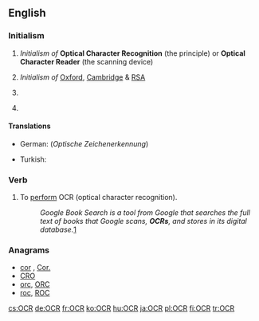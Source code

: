 ==English==

===Initialism===
{{rfc-header|Initialism}}
{{en-initialism}}

# {{label|en|computing}} ''Initialism of'' '''Optical Character Recognition''' (the principle) or '''Optical Character Reader''' (the scanning device)
# {{label|en|education|UK}} ''Initialism of'' [[Oxford]], [[Cambridge]] & [[RSA]] {{gloss|examinations (board)}}
# {{label|en|politics|US}} {{initialism of|[[office|Office]] [[for]] [[civil rights|Civil Rights]]|lang=en}}
# {{label|en|religion}} {{initialism of|[[office|Office]] [[of]] [[the]] [[chief|Chief]] [[Rabbi]]|lang=en}}

====Translations====
{{trans-top|optical character recognition}}
* German: {{t|de|OZE|f}} (''Optische Zeichenerkennung'')
{{trans-mid}}
* Turkish: {{t|tr|OKT}}
{{trans-bottom}}

===Verb===
{{en-verb|OCR}}

# To [[perform]] OCR (optical character recognition).
#: ''Google Book Search is a tool from Google that searches the full text of books that Google scans, '''OCRs''', and stores in its digital database.''[http://en.wikipedia.org/wiki/Google_Book_Search]

===Anagrams===
* [[cor#English|cor]] , [[Cor.#English|Cor.]]
* [[CRO#English|CRO]]
* [[orc#English|orc]], [[ORC#English|ORC]]
* [[roc#English|roc]], [[ROC#English|ROC]]

[[cs:OCR]]
[[de:OCR]]
[[fr:OCR]]
[[ko:OCR]]
[[hu:OCR]]
[[ja:OCR]]
[[pl:OCR]]
[[fi:OCR]]
[[tr:OCR]]
